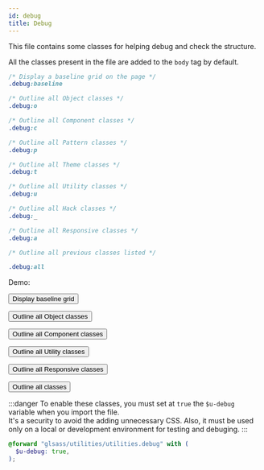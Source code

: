 ```yaml
---
id: debug
title: Debug
---
```


This file contains some classes for helping debug and check the structure.

All the classes present in the file are added to the `body` tag by default.

```css
/* Display a baseline grid on the page */
.debug:baseline

/* Outline all Object classes */
.debug:o

/* Outline all Component classes */
.debug:c

/* Outline all Pattern classes */
.debug:p

/* Outline all Theme classes */
.debug:t

/* Outline all Utility classes */
.debug:u

/* Outline all Hack classes */
.debug:_

/* Outline all Responsive classes */
.debug:a

/* Outline all previous classes listed */

.debug:all
```


<Example>
  <div className="o-row">
    <div className="o-col u-12 u-8@md">
      <p>Demo:</p>
      <p>
        <button
          className="c-button c-button--primary js-debug-baseline"
          type="button"
        >
          Display baseline grid
        </button>
      </p>
      <p>
        <button className="c-button c-button--primary js-debug-o" type="button">
          Outline all Object classes
        </button>
      </p>
      <p>
        <button className="c-button c-button--primary js-debug-c" type="button">
          Outline all Component classes
        </button>
      </p>
      <p>
        <button className="c-button c-button--primary js-debug-u" type="button">
          Outline all Utility classes
        </button>
      </p>
      <p>
        <button className="c-button c-button--primary js-debug-a" type="button">
          Outline all Responsive classes
        </button>
      </p>
      <p>
        <button
          className="c-button c-button--primary js-debug-all"
          type="button"
        >
          Outline all classes
        </button>
      </p>
    </div>
  </div>
</Example>

:::danger
To enable these classes, you must set at `true` the `$u-debug` variable when
you import the file.<br/>
It's a security to avoid the adding unnecessary CSS. Also, it must be used only
on a local or development environment for testing and debuging.
:::

```scss
@forward "glsass/utilities/utilities.debug" with (
  $u-debug: true,
);
```

